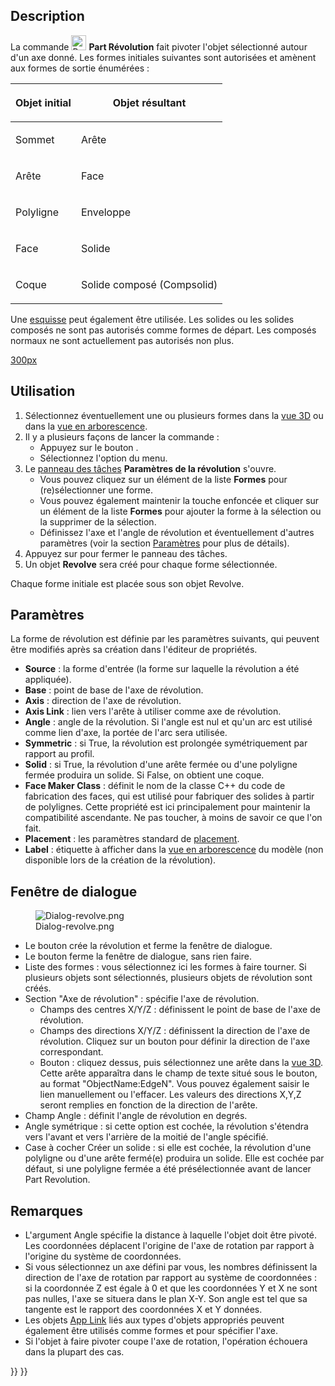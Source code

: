 <languages/>

{{Docnav/fr
|[[Part_Extrude/fr|Extrusion]]
|[[Part_Mirror/fr|Objet en miroir]]
|[[Part_Workbench/fr|Atelier Part]]
|IconL=Part_Extrude.svg
|IconR=Part_Mirror.svg
|IconC=Workbench_Part.svg
}}

{{GuiCommand/fr
|Name=Part_Revolve
|Name/fr=Part Révolution
|MenuLocation=Part → Créer une révolution...
|Workbenches=[[Part_Workbench/fr|Part]]
}}

==Description==

La commande [[Image:Part_Revolve.svg|24px]] '''Part Révolution''' fait pivoter l'objet sélectionné autour d'un axe donné. Les formes initiales suivantes sont autorisées et amènent aux formes de sortie énumérées :

{| class="wikitable"
|-
! Objet initial
! Objet résultant
|-
| Sommet 
| Arête
|-
| Arête 
| Face
|-
| Polyligne 
| Enveloppe
|-
| Face
| Solide
|-
| Coque 
| Solide composé (Compsolid)
|}

Une [[Sketcher_Workbench/fr|esquisse]] peut également être utilisée. Les solides ou les solides composés ne sont pas autorisés comme formes de départ. Les composés normaux ne sont actuellement pas autorisés non plus.

[[image:Part_Revolve_example.png|300px]]
{{Caption|Exemples de révolution}}

<span id="Usage"></span>
==Utilisation==

# Sélectionnez éventuellement une ou plusieurs formes dans la [[3D_view/fr|vue 3D]] ou dans la [[Tree_view/fr|vue en arborescence]].
# Il y a plusieurs façons de lancer la commande :
#* Appuyez sur le bouton {{Button|[[Image:Part_Revolve.svg|16px]] [[Part_Revolve/fr|Créer une révolution... ]]}}.
#* Sélectionnez l'option {{MenuCommand|Part → [[Image:Part_Revolve.svg|16px]] Créer une révolution... }} du menu.
# Le [[Task_panel/fr|panneau des tâches]] '''Paramètres de la révolution''' s'ouvre.
#* Vous pouvez cliquez sur un élément de la liste '''Formes''' pour (re)sélectionner une forme.
#* Vous pouvez également maintenir la touche {{KEY|Ctrl}} enfoncée et cliquer sur un élément de la liste '''Formes''' pour ajouter la forme à la sélection ou la supprimer de la sélection.
#* Définissez l'axe et l'angle de révolution et éventuellement d'autres paramètres (voir la section [[#Paramètres|Paramètres]] pour plus de détails).
# Appuyez sur {{Button|OK}} pour fermer le panneau des tâches.
# Un objet '''Revolve''' sera créé pour chaque forme sélectionnée.

Chaque forme initiale est placée sous son objet Revolve.

<span id="Parameters"></span>
== Paramètres ==

La forme de révolution est définie par les paramètres suivants, qui peuvent être modifiés après sa création dans l'éditeur de propriétés.
* '''Source''' : la forme d'entrée (la forme sur laquelle la révolution a été appliquée).
* '''Base''' : point de base de l'axe de révolution.
* '''Axis''' : direction de l'axe de révolution.
* '''Axis Link''' : lien vers l'arête à utiliser comme axe de révolution.
* '''Angle''' : angle de la révolution. Si l'angle est nul et qu'un arc est utilisé comme lien d'axe, la portée de l'arc sera utilisée.
* '''Symmetric''' : si True, la révolution est prolongée symétriquement par rapport au profil.
* '''Solid''' : si True, la révolution d'une arête fermée ou d'une polyligne fermée produira un solide. Si False, on obtient une coque.
* '''Face Maker Class''' : définit le nom de la classe C++ du code de fabrication des faces, qui est utilisé pour fabriquer des solides à partir de polylignes. Cette propriété est ici principalement pour maintenir la compatibilité ascendante. Ne pas toucher, à moins de savoir ce que l'on fait.
* '''Placement''' : les paramètres standard de [[Placement/fr|placement]].
* '''Label''' : étiquette à afficher dans la [[Tree_view/fr|vue en arborescence]] du modèle (non disponible lors de la création de la révolution).

<span id="Task_dialog"></span>
== Fenêtre de dialogue == 

[[Image:Dialog-revolve.png|thumb|right]]
* Le bouton {{Button|OK}} crée la révolution et ferme la fenêtre de dialogue.
* Le bouton {{Button|Annuler}} ferme la fenêtre de dialogue, sans rien faire.
* Liste des formes : vous sélectionnez ici les formes à faire tourner. Si plusieurs objets sont sélectionnés, plusieurs objets de révolution sont créés.
* Section "Axe de révolution" : spécifie l'axe de révolution.
** Champs des centres X/Y/Z : définissent le point de base de l'axe de révolution.
** Champs des directions X/Y/Z : définissent la direction de l'axe de révolution. Cliquez sur un bouton pour définir la direction de l'axe correspondant.
** Bouton {{Button|Sélectionner une référence}} : cliquez dessus, puis sélectionnez une arête dans la [[3D_view/fr|vue 3D]]. Cette arête apparaîtra dans le champ de texte situé sous le bouton, au format "ObjectName:EdgeN". Vous pouvez également saisir le lien manuellement ou l'effacer. Les valeurs des directions X,Y,Z seront remplies en fonction de la direction de l'arête.
* Champ Angle : définit l'angle de révolution en degrés.
* Angle symétrique : si cette option est cochée, la révolution s'étendra vers l'avant et vers l'arrière de la moitié de l'angle spécifié.
* Case à cocher Créer un solide : si elle est cochée, la révolution d'une polyligne ou d'une arête fermé(e) produira un solide. Elle est cochée par défaut, si une polyligne fermée a été présélectionnée avant de lancer Part Revolution.

<span id="Notes"></span>
==Remarques==

* L'argument Angle spécifie la distance à laquelle l'objet doit être pivoté. Les coordonnées déplacent l'origine de l'axe de rotation par rapport à l'origine du système de coordonnées.
* Si vous sélectionnez un axe défini par vous, les nombres définissent la direction de l'axe de rotation par rapport au système de coordonnées : si la coordonnée Z est égale à 0 et que les coordonnées Y et X ne sont pas nulles, l'axe se situera dans le plan X-Y. Son angle est tel que sa tangente est le rapport des coordonnées X et Y données.
* Les objets [[App_Link/fr|App Link]] liés aux types d'objets appropriés peuvent également être utilisés comme formes et pour spécifier l'axe. {{Version/fr|0.20}}
* Si l'objet à faire pivoter coupe l'axe de rotation, l'opération échouera dans la plupart des cas.


{{Docnav/fr
|[[Part_Extrude/fr|Extrusion]]
|[[Part_Mirror/fr|Objet en miroir]]
|[[Part_Workbench/fr|Atelier Part]]
|IconL=Part_Extrude.svg
|IconR=Part_Mirror.svg
|IconC=Workbench_Part.svg
}}

{{Part Tools navi{{#translation:}}}}
{{Userdocnavi{{#translation:}}}}